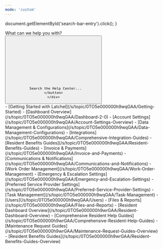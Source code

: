 ```yaml
---
mode: 'custom'
---
```


  document.getElementById('search-bar-entry').click();
}

<div className="relative w-full flex items-center justify-center" style={{ height: '20rem', overflow: 'hidden'}}>
  <div className="absolute inset-0 bg-primary dark:bg-primary-light" style={{opacity: 0.05 }}></div>
  <div style={{ position: 'absolute', textAlign: 'center', padding: '0 1rem' }}>
    <div
      className="text-gray-900 dark:text-gray-200"
      style={{
       fontWeight: '600',
       fontSize: '28px',
       margin: '0',
      }}
    >
      What can we help you with?
    </div>
    <div className="flex items-center justify-center">
    <button
      type="button"
      className="hidden w-full lg:flex items-center text-sm leading-6 rounded-lg py-1.5 pl-2.5 pr-3 shadow-sm text-gray-400 dark:text-white/50 bg-background-light dark:bg-background-dark dark:brightness-[1.1] dark:ring-1 dark:hover:brightness-[1.25] ring-1 ring-gray-400/20 hover:ring-gray-600/25 dark:ring-gray-600/30 dark:hover:ring-gray-500/30 focus:outline-primary"
      id="home-search-entry"
      style={{
        marginTop: '2rem',
        maxWidth: '28rem',
      }}
      onClick={openSearch}
    >
      <svg
        className="h-4 w-4 ml-1.5 mr-3 flex-none bg-gray-500 hover:bg-gray-600 dark:bg-white/50 dark:hover:bg-white/70"
        style={{
         maskImage:
           'url("https://mintlify.b-cdn.net/v6.5.1/solid/magnifying-glass.svg")',
         maskRepeat: 'no-repeat',
         maskPosition: 'center center',
        }}
      />

      Search the Help Center...
    </button>
    </div>
  </div>
</div>

<div
  style={{marginTop: '2rem', marginBottom: '8rem', maxWidth: '70rem', marginLeft: 'auto',
   marginRight: 'auto', paddingLeft: '1.25rem',
   paddingRight: '1.25rem' }}
>

<Card title="Property Manager Help Categories" icon="house-building" iconType="duotone" href="/s/topic/0TO5e000000h9wqGAA/property-manager-guides">
  - [Getting Started with Latchel](/s/topic/0TO5e000000h9wqGAA/Getting-Started)
  - [Dashboard Overview](/s/topic/0TO5e000000h9wqGAA/Dashboard-2-0)
  - [Account Settings](/s/topic/0TO5e000000h9wqGAA/Account-Settings-Overview)
  - [Data Management & Configurations](/s/topic/0TO5e000000h9wqGAA/Data-Management-Configurations)
  - [Integrations](/s/topic/0TO5e000000h9wqGAA/Comprehensive-Integration-Guides)
  - [Resident Benefits Guides](/s/topic/0TO5e000000h9wqGAA/Resident-Benefits-Guides)
  - [Invoice & Payments](/s/topic/0TO5e000000h9wqGAA/Invoice-and-Payments)
  - [Communications & Notifications](/s/topic/0TO5e000000h9wqGAA/Communications-and-Notifications)
  - [Work Order Management](/s/topic/0TO5e000000h9wqGAA/Work-Order-Management)
  - [Emergency & Escalation Settings](/s/topic/0TO5e000000h9wqGAA/Emergency-and-Escalation-Settings)
  - [Preferred Service Provider Settings](/s/topic/0TO5e000000h9wqGAA/Preferred-Service-Provider-Settings)
  - [Task Management](/s/topic/0TO5e000000h9wqGAA/Task-Management)
  - [Users](/s/topic/0TO5e000000h9wqGAA/Users)
  - [Files & Reports](/s/topic/0TO5e000000h9wqGAA/Files-and-Reports)
</Card>

<Card title="Resident Help Categories" icon="hand-holding-heart" iconType="duotone" href="/s/topic/0TO5e000000h9wrGAA/resident-help-guides">
  - [Resident Dashboard Overview](/s/topic/0TO5e000000h9wrGAA/Resident-Dashboard-Overview)
  - [Comprehensive Resident Help Guides](/s/topic/0TO5e000000h9wrGAA/Comprehensive-Resident-Help-Guides)
  - [Maintenance Request Guides](/s/topic/0TO5e000000h9wrGAA/Maintenance-Request-Guides-Overview)
  - [Resident Benefits Guides](/s/topic/0TO5e000000h9wrGAA/Resident-Benefits-Guides-Overview)
</Card>

<Card title="Service Provider Articles" icon="screwdriver-wrench" iconType="duotone" href="/s/topic/0TO5e000000h9wpGAA/service-provider-help-guides">

</Card>

</div>